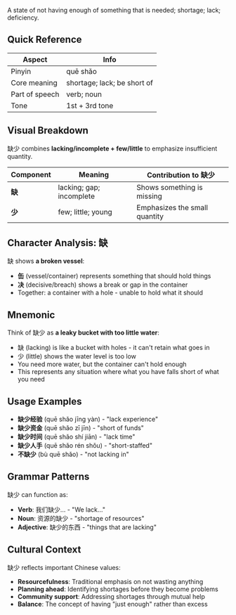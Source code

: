 A state of not having enough of something that is needed; shortage; lack; deficiency.

## Quick Reference

| Aspect         | Info                        |
| -------------- | --------------------------- |
| Pinyin         | quē shǎo                    |
| Core meaning   | shortage; lack; be short of |
| Part of speech | verb; noun                  |
| Tone           | 1st + 3rd tone              |

## Visual Breakdown

缺少 combines **lacking/incomplete + few/little** to emphasize insufficient quantity.

| Component | Meaning                  | Contribution to 缺少          |
| --------- | ------------------------ | ----------------------------- |
| **缺**    | lacking; gap; incomplete | Shows something is missing    |
| **少**    | few; little; young       | Emphasizes the small quantity |

## Character Analysis: 缺

缺 shows **a broken vessel**:

- **缶** (vessel/container) represents something that should hold things
- **决** (decisive/breach) shows a break or gap in the container
- Together: a container with a hole - unable to hold what it should

## Mnemonic

Think of 缺少 as **a leaky bucket with too little water**:

- 缺 (lacking) is like a bucket with holes - it can't retain what goes in
- 少 (little) shows the water level is too low
- You need more water, but the container can't hold enough
- This represents any situation where what you have falls short of what you need

## Usage Examples

- **缺少经验** (quē shǎo jīng yàn) - "lack experience"
- **缺少资金** (quē shǎo zī jīn) - "short of funds"
- **缺少时间** (quē shǎo shí jiān) - "lack time"
- **缺少人手** (quē shǎo rén shǒu) - "short-staffed"
- **不缺少** (bù quē shǎo) - "not lacking in"

## Grammar Patterns

缺少 can function as:

- **Verb**: 我们缺少... - "We lack..."
- **Noun**: 资源的缺少 - "shortage of resources"
- **Adjective**: 缺少的东西 - "things that are lacking"

## Cultural Context

缺少 reflects important Chinese values:

- **Resourcefulness**: Traditional emphasis on not wasting anything
- **Planning ahead**: Identifying shortages before they become problems
- **Community support**: Addressing shortages through mutual help
- **Balance**: The concept of having "just enough" rather than excess
